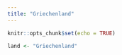 ```yaml
---
title: "Griechenland"
---
```


```r
knitr::opts_chunk$set(echo = TRUE)

land <- "Griechenland"
```


